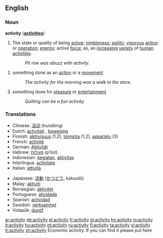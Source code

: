 ==English==
===Noun===
{{WikiSaurus-link|activity}}
'''activity''' ('''[[activities]]''')
#The state or quality of being [[active]]; [[nimbleness]]; [[agility]]; [[vigorous]] [[action]] or [[operation]]; [[energy]]; active [[force]]; as, an [[increasing]] [[variety]] of [[human]] [[activities]].
#: ''Pit row was abuzz with activity.''
# something done as an [[action]] or a [[movement]]
#: ''The activity for the morning was a walk to the store.''
# something done for [[pleasure]] or [[entertainment]]
#: ''Quilting can be a fun activity.''

=== Translations === 
{{top}}
*Chinese: [[活动]] (huódòng)
*Dutch: [[activiteit]] {{f}}, [[beweging]] {{f}}
*Finnish: [[aktiivisuus]] (1,2), [[toiminta]] (1,2), [[askartelu]] (3)
*French: [[activité]] {{f}}
*German: [[Aktivität]] {{f}}
*Hebrew: [[פעילות]] (p‘ilut) {{f}}
*Indonesian: [[giat|kegiatan]], [[aktivitas]] 
*Interlingua: [[activitate]] 
*Italian: [[attività]] 
{{mid}}
*Japanese: [[活動]] ([[かつどう]], katsudō) 
*Malay: [[aktiviti]]
*Norwegian: [[aktivitet]]
*Portuguese: [[atividade]] 
*Spanish: [[actividad]] {{f}}
*Swedish: [[verksamhet]] 
*Volapük: [[dunöf]]
{{bottom}}

[[ar:activity]]
[[de:activity]]
[[el:activity]]
[[fr:activity]]
[[gl:activity]]
[[hy:activity]]
[[io:activity]]
[[it:activity]]
[[hu:activity]]
[[pt:activity]]
[[ru:activity]]
[[fi:activity]]
[[ta:activity]]
[[vi:activity]]
[[tr:activity]]
[[zh:activity]]
Economic activity. If you can find it please put here